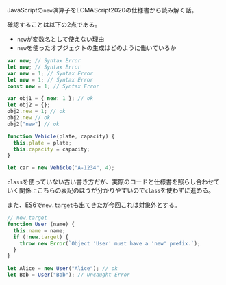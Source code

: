 JavaScriptの`new`演算子をECMAScript2020の仕様書から読み解く話。

確認することは以下の2点である。

* `new`が変数名として使えない理由
* `new`を使ったオブジェクトの生成はどのように働いているか

```javascript
var new; // Syntax Error
let new; // Syntax Error
var new = 1; // Syntax Error
let new = 1; // Syntax Error
const new = 1; // Syntax Error

var obj1 = { new: 1 }; // ok
let obj2 = {};
obj2.new = 1; // ok
obj2.new // ok
obj2["new"] // ok
```

```javascript
function Vehicle(plate, capacity) {
  this.plate = plate;
  this.capacity = capacity;
}

let car = new Vehicle("A-1234", 4);
```

`class`を使っていない古い書き方だが、実際のコードと仕様書を照らし合わせていく関係上こちらの表記のほうが分かりやすいので`class`を使わずに進める。

また、ES6で`new.target`も出てきたが今回これは対象外とする。

```javascript
// new.target
function User (name) {
  this.name = name;
  if (!new.target) {
    throw new Error(`Object 'User' must have a 'new' prefix.`);
  }
}

let Alice = new User("Alice"); // ok
let Bob = User("Bob"); // Uncaught Error
```
